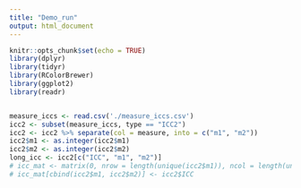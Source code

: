 ```yaml
---
title: "Demo_run"
output: html_document
---
```




```r
knitr::opts_chunk$set(echo = TRUE)
library(dplyr)
library(tidyr)
library(RColorBrewer)
library(ggplot2)
library(readr)


measure_iccs <- read.csv('./measure_iccs.csv')
icc2 <- subset(measure_iccs, type == "ICC2")
icc2 <- icc2 %>% separate(col = measure, into = c("m1", "m2"))
icc2$m1 <- as.integer(icc2$m1)
icc2$m2 <- as.integer(icc2$m2)
long_icc <- icc2[c("ICC", "m1", "m2")]
# icc_mat <- matrix(0, nrow = length(unique(icc2$m1)), ncol = length(unique(icc2$m2)))
# icc_mat[cbind(icc2$m1, icc2$m2)] <- icc2$ICC
```